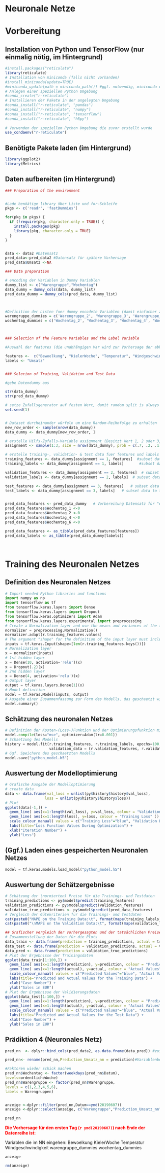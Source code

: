 
# Neuronale Netze

# Vorbereitung

## Installation von Python und TensorFlow (nur einmalig nötig, im Hintergrund)
```r
#install.packages("reticulate")
library(reticulate)
# Installation von miniconda (falls nicht vorhanden)
#install_miniconda(update=TRUE)
#miniconda_update(path = miniconda_path()) #ggf. notwendig, miniconda upzudaten
# Anlegen einer speziellen Python Umgebung
#conda_create("r-reticulate")
# Installieren der Pakete in der angelegten Umgebung
#conda_install("r-reticulate", "pandas")
#conda_install("r-reticulate", "numpy")
#conda_install("r-reticulate", "tensorflow")
#conda_install("r-reticulate", "h5py")
 
# Verwenden der speziellen Python Umgebung die zuvor erstellt wurde
use_condaenv("r-reticulate")
```


## Benötigte Pakete laden (im Hintergrund)
```r
library(ggplot2)
library(Metrics)
```



## Daten aufbereiten (im Hintergrund)
```r
### Preparation of the environment


#Lade benöätige library über Liste und for-Schleife
pkgs <- c('readr', 'fastDummies')

for(pkg in pkgs) {
  if (!require(pkg, character.only = TRUE)) {
    install.packages(pkg)
    library(pkg, character.only = TRUE)
  }
}


data <- data2 #Datensatz
pred_data<-pred_data2 #Datensatz für spätere Vorhersage
pred_data$Umsatz <-NA

### Data preparation

# encoding der Variablen in Dummy Variablen
dummy_list <- c("Warengruppe","Wochentag")
data_dummy = dummy_cols(data, dummy_list)
pred_data_dummy = dummy_cols(pred_data, dummy_list)



#Definition der Listen fuer dummy encodete Variablen (damit einfacher zu handeln)
warengruppe_dummies = c('Warengruppe_2', 'Warengruppe_3', 'Warengruppe_4', 'Warengruppe_5', 'Warengruppe_6')
wochentag_dummies = c('Wochentag_2', 'Wochentag_3', 'Wochentag_4', 'Wochentag_5', 'Wochentag_6', 'Wochentag_7')



### Selection of the Feature Variables and the Label Variable

#Auswahl der features (die unabhängigen Var wird zur Vorhersage der abhänigen genutzt)

features <-  c("Bewoelkung", "KielerWoche", "Temperatur", "Windgeschwindigkeit", warengruppe_dummies, wochentag_dummies)    # unabhängige Variablen zur Vorhersage
labels <- "Umsatz"                                                                                                          # zu vorhersagende Variable


### Selecion of Training, Validation and Test Data

#gebe Datendummy aus

str(data_dummy)
str(pred_data_dummy)

# setze Zufallsgenerator auf festen Wert, damit random split is always the same
set.seed(1)


# Dataset durcheinander würfeln um eine Random-Reihnfolge zu erhalten
new_row_order <- sample(nrow(data_dummy))
data_dummy <- data_dummy[new_row_order, ]

# erstelle Hilfs-Zufalls-Variable assignment (Besitzt Wert 1, 2 oder 3)
assignment <- sample(1:3, size = nrow(data_dummy), prob = c(.7, .2, .1), replace = TRUE)

# erstelle training-, validation- & test data fuer features und labels
training_features <- data_dummy[assignment == 1, features]  #subset data to training indices only
training_labels <- data_dummy[assignment == 1, labels]       #subset data to training indices only

validation_features <- data_dummy[assignment == 2, features]  # subset data to validation indices only
validation_labels <- data_dummy[assignment == 2, labels]  # subset data to validation indices only

test_features <- data_dummy[assignment == 3, features]   # subset data to test indices only
test_labels <- data_dummy[assignment == 3, labels]   # subset data to test indices only


pred_data_features <- pred_data_dummy   # Vorbereitung Datensatz für "echte" Vorhersage
pred_data_features$Wochentag_1 <-0
pred_data_features$Wochentag_2 <-0
pred_data_features$Wochentag_4 <-0
pred_data_features$Wochentag_6 <-0

pred_data_features <- as_tibble(pred_data_features[features])
pred_data_labels <- as_tibble(pred_data_dummy[labels])   




```



# Training des Neuronalen Netzes

## Definition des Neuronalen Netzes

```python
# Import needed Python libraries and functions
import numpy as np
import tensorflow as tf
from tensorflow.keras.layers import Dense
from tensorflow.keras.layers import Dropout
from tensorflow.keras.optimizers import Adam
from tensorflow.keras.layers.experimental import preprocessing
# Create a Normalization layer and use the means and variances of the training features for the normalization
normalizer = preprocessing.Normalization()
normalizer.adapt(r.training_features.values)
# The argument "shape" for the definition of the input layer must include the number of variables (features) used for the model. To automatically calculate this number, we use the "r.training_features.keys()", which returns the list of variable names of the dataframe "training_features". Further, the function len() returns the length of this list of variable names (i.e. the number of variables in the input).
inputs = tf.keras.Input(shape=[len(r.training_features.keys())])
# Normalization layer
x = normalizer(inputs)
# 1st hidden layer
x = Dense(10, activation='relu')(x)
x = Dropout(.2)(x)
# 2nd hidden layer
x = Dense(4, activation='relu')(x)
# Output layer
output = tf.keras.layers.Dense(1)(x)
# Model definition
model = tf.keras.Model(inputs, output)
# Ausgabe einer Zusammenfassung zur Form des Modells, das geschaetzt wird (nicht notwendig)
model.summary()
```


## Schätzung des neuronalen Netzes
```python
# Definition der Kosten-(Loss-)Funktion und der Optimierungsfunktion mit seinen Hyperparametern
model.compile(loss="mse", optimizer=Adam(lr=0.001))
# Schaetzung des Modells
history = model.fit(r.training_features, r.training_labels, epochs=100,
                    validation_data = (r.validation_features, r.validation_labels), verbose=0)
# Ggf. Speichern des geschaetzten Modells
model.save("python_model.h5")
```


## Auswertung der Modelloptimierung
```r
# Grafische Ausgabe der Modelloptimierung
# create data
data <- data.frame(val_loss = unlist(py$history$history$val_loss),
                  loss = unlist(py$history$history$loss))
# Plot
ggplot(data[-1,]) +
  geom_line( aes(x=1:length(val_loss), y=val_loss, colour = "Validation Loss" )) +
  geom_line( aes(x=1:length(loss), y=loss, colour = "Training Loss" )) +
  scale_colour_manual( values = c("Training Loss"="blue", "Validation Loss"="red") ) +
  labs(title="Loss Function Values During Optimization") +
  xlab("Iteration Number") +
  ylab("Loss") 
```


## (Ggf.) Laden eines gespeicherten Neuronalen Netzes ###
```python
model = tf.keras.models.load_model("python_model.h5")
```


## Auswertung der Schätzergebnisse ###
```r
# Schätzung der (normierten) Preise für die Trainings- und Testdaten
training_predictions <- py$model$predict(training_features)
validation_predictions <- py$model$predict(validation_features)
validation_true_predictions <- py$model$predict(pred_data_features)
# Vergleich der Gütekriterien für die Trainings- und Testdaten
cat(paste0("MAPE on the Training Data:\t", format(mape(training_labels[[1]], as.numeric(training_predictions))*100, digits=3, nsmall=2)))
cat(paste0("\nMAPE on the Validation Data:\t", format(mape(validation_labels[[1]], validation_predictions)*100, digits=3, nsmall=2)))
```

```r
## Grafischer vergleich der vorhergesagten und der tatsächlichen Preise für die Trainings- und Testdaten
# Zusammenstellung der Daten für die Plots
data_train <- data.frame(prediction = training_predictions, actual = training_labels[[1]])
data_test <- data.frame(prediction = validation_predictions, actual = validation_labels[[1]])
data_pred <- data.frame(prediction = validation_true_predictions)
# Plot der Ergebnisse der Trainingsdaten
ggplot(data_train[1:100,]) +
  geom_line( aes(x=1:length(prediction), y=prediction, colour = "Predicted Values" )) +
  geom_line( aes(x=1:length(actual), y=actual, colour = "Actual Values" )) +
  scale_colour_manual( values = c("Predicted Values"="blue", "Actual Values"="red") ) +
  labs(title="Predicted and Actual Values for the Training Data") +
  xlab("Case Number") +
  ylab("Sales in EUR") 
# Plot der Ergebnisse der Validierungsdaten
ggplot(data_test[1:100,]) +
  geom_line( aes(x=1:length(prediction), y=prediction, colour = "Predicted Values" )) +
  geom_line( aes(x=1:length(actual), y=actual, colour = "Actual Values" )) +
  scale_colour_manual( values = c("Predicted Values"="blue", "Actual Values"="red") ) +
  labs(title="Predicted and Actual Values for the Test Data") +
  xlab("Case Number") +
  ylab("Sales in EUR") 

```

## Prädiktion 4 (Neuronales Netz)


```r


pred_nn  <- dplyr::bind_cols(pred_data2, as.data.frame(data_pred)) #zusammenfügen

pred_nn<- rename(pred_nn,Prediction_Umsatz_nn = prediction)#Variablenbenennung anpassen 

#Faktoren wieder schick machen
pred_nn$Wochentag <- factor(weekdays(pred_nn$Datum),
levels=ordentlicheWoche)
pred_nn$Warengruppe <- factor(pred_nn$Warengruppe,
levels = c(1,2,3,4,5,6),
labels = Warengruppen)


anzeige <-dplyr::filter(pred_nn,Datum==ymd(20190607))
anzeige <-dplyr::select(anzeige, c("Warengruppe","Prediction_Umsatz_nn"))

pred_nn

```



[**Die Vorhersage für den ersten Tag (`r ymd(20190607)`) nach Ende der Datenreihe ist:**]{style="color: red;"}

Variablen die im NN eingehen: 
Bewoelkung
KielerWoche
Temperatur
Windgeschwindigkeit
warengruppe_dummies
wochentag_dummies



```r
anzeige

rm(anzeige)
```
